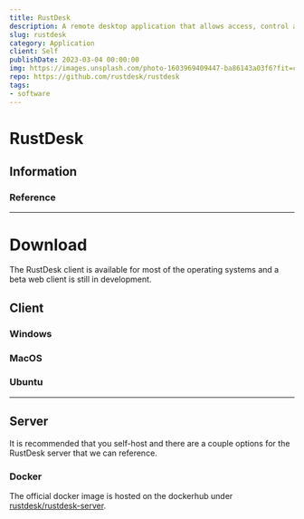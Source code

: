 ```yaml
---
title: RustDesk
description: A remote desktop application that allows access, control and maintenance 
slug: rustdesk
category: Application
client: Self
publishDate: 2023-03-04 00:00:00
img: https://images.unsplash.com/photo-1603969409447-ba86143a03f6?fit=crop&w=1400&h=700&q=75
repo: https://github.com/rustdesk/rustdesk
tags:
- software
---
```



<MDXLayer title={frontmatter.title} description={frontmatter.description}>
<Widget img={frontmatter.img} skeleton={false}>
<MDXJS>




# RustDesk

## Information

### Reference 

* * *

# Download

The RustDesk client is available for most of the operating systems and a beta web client is still in development.

## Client

### Windows

### MacOS

### Ubuntu

* * *

## Server

It is recommended that you self-host and there are a couple options for the RustDesk server that we can reference. 

### Docker

The official docker image is hosted on the dockerhub under [rustdesk/rustdesk-server](https://hub.docker.com/r/rustdesk/rustdesk-server).


</MDXJS>
</Widget>
</MDXLayer>
